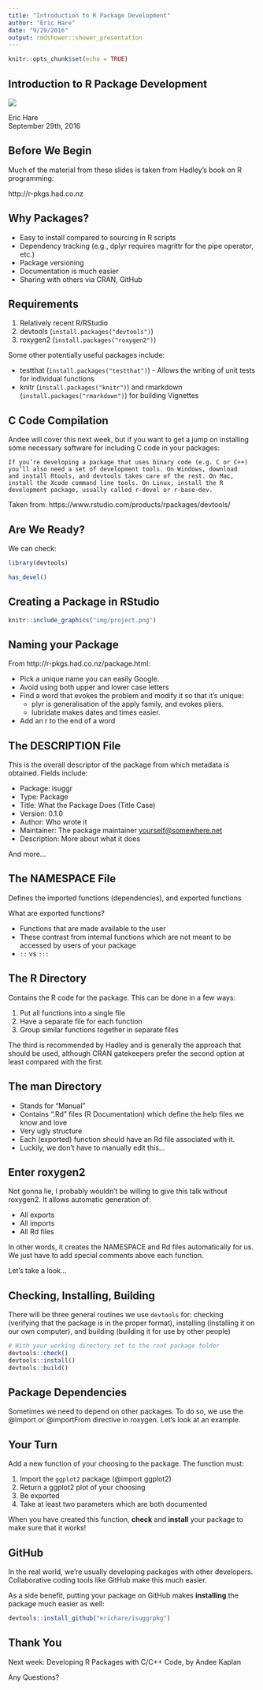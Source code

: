 ```yaml
---
title: "Introduction to R Package Development"
author: "Eric Hare"
date: "9/29/2016"
output: rmdshower::shower_presentation
---
```


```r
knitr::opts_chunk$set(echo = TRUE)
```

## Introduction to R Package Development { .white }

<img src="img/code.jpg" class="cover">

<p class="white">
Eric Hare<br />
September 29th, 2016
</p>

## Before We Begin

Much of the material from these slides is taken from Hadley's book on R programming:

http://r-pkgs.had.co.nz

## Why Packages?

- Easy to install compared to sourcing in R scripts
- Dependency tracking (e.g., dplyr requires magrittr for the pipe operator, etc.)
- Package versioning
- Documentation is much easier
- Sharing with others via CRAN, GitHub

## Requirements

1. Relatively recent R/RStudio
2. devtools (`install.packages("devtools")`)
3. roxygen2 (`install.packages("roxygen2")`)

Some other potentially useful packages include:

- testthat (`install.packages("testthat")`) - Allows the writing of unit tests for individual functions
- knitr (`install.packages("knitr")`) and rmarkdown (`install.packages("rmarkdown")`) for building Vignettes

## C Code Compilation

Andee will cover this next week, but if you want to get a jump on installing some necessary software for including C code in your packages:

    If you’re developing a package that uses binary code (e.g. C or C++)
    you’ll also need a set of development tools. On Windows, download 
    and install Rtools, and devtools takes care of the rest. On Mac, 
    install the Xcode command line tools. On Linux, install the R 
    development package, usually called r-devel or r-base-dev.
    
Taken from: https://www.rstudio.com/products/rpackages/devtools/

## Are We Ready?

We can check:

```r
library(devtools)

has_devel()
```

## Creating a Package in RStudio

```r
knitr::include_graphics("img/project.png")
```

## Naming your Package

From http://r-pkgs.had.co.nz/package.html:

- Pick a unique name you can easily Google.
- Avoid using both upper and lower case letters
- Find a word that evokes the problem and modify it so that it’s unique:
    - plyr is generalisation of the apply family, and evokes pliers.
    - lubridate makes dates and times easier.
- Add an r to the end of a word

## The DESCRIPTION File

This is the overall descriptor of the package from which metadata is obtained. Fields include:

- Package: isuggr
- Type: Package
- Title: What the Package Does (Title Case)
- Version: 0.1.0
- Author: Who wrote it
- Maintainer: The package maintainer <yourself@somewhere.net>
- Description: More about what it does

And more...

## The NAMESPACE File

Defines the imported functions (dependencies), and exported functions

What are exported functions?

- Functions that are made available to the user
- These contrast from internal functions which are not meant to be accessed by users of your package
- `::` vs `:::`

## The R Directory

Contains the R code for the package. This can be done in a few ways:

1. Put all functions into a single file
2. Have a separate file for each function
3. Group similar functions together in separate files

The third is recommended by Hadley and is generally the approach that should be used, although CRAN gatekeepers prefer the second option at least compared with the first.

## The man Directory

- Stands for "Manual"
- Contains ".Rd" files (R Documentation) which define the help files we know and love
- Very ugly structure
- Each (exported) function should have an Rd file associated with it.
- Luckily, we don't have to manually edit this...

## Enter roxygen2

Not gonna lie, I probably wouldn't be willing to give this talk without roxygen2. It allows automatic generation of:

- All exports
- All imports
- All Rd files

In other words, it creates the NAMESPACE and Rd files automatically for us. We just have to add special comments above each function.

Let's take a look...

## Checking, Installing, Building

There will be three general routines we use `devtools` for: checking (verifying that the package is in the proper format), installing (installing it on our own computer), and building (building it for use by other people)

```r
# With your working directory set to the root package folder
devtools::check()
devtools::install()
devtools::build()
```

## Package Dependencies

Sometimes we need to depend on other packages. To do so, we use the @import or @importFrom directive in roxygen. Let's look at an example.

## Your Turn

Add a new function of your choosing to the package. The function must:

1. Import the `ggplot2` package (@import ggplot2)
2. Return a ggplot2 plot of your choosing
3. Be exported
4. Take at least two parameters which are both documented

When you have created this function, **check** and **install** your package to make sure that it works!

## GitHub

In the real world, we're usually developing packages with other developers. Collaborative coding tools like GitHub make this much easier.

As a side benefit, putting your package on GitHub makes **installing** the package much easier as well:

```r
devtools::install_github("erichare/isuggrpkg")
```

## Thank You

Next week: Developing R Packages with C/C++ Code, by Andee Kaplan

Any Questions?

